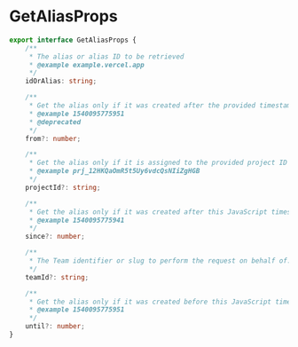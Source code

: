 # GetAliasProps

```typescript
export interface GetAliasProps {
    /**
     * The alias or alias ID to be retrieved
     * @example example.vercel.app
     */
    idOrAlias: string;

    /**
     * Get the alias only if it was created after the provided timestamp
     * @example 1540095775951
     * @deprecated
     */
    from?: number;

    /**
     * Get the alias only if it is assigned to the provided project ID
     * @example prj_12HKQaOmR5t5Uy6vdcQsNIiZgHGB
     */
    projectId?: string;

    /**
     * Get the alias only if it was created after this JavaScript timestamp
     * @example 1540095775941
     */
    since?: number;

    /**
     * The Team identifier or slug to perform the request on behalf of.
     */
    teamId?: string;

    /**
     * Get the alias only if it was created before this JavaScript timestamp
     * @example 1540095775951
     */
    until?: number;
}
```
